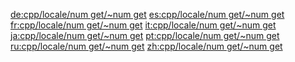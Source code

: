{{cpp/locale/facet/destructor|num_get}}

[[de:cpp/locale/num get/~num get]]
[[es:cpp/locale/num get/~num get]]
[[fr:cpp/locale/num get/~num get]]
[[it:cpp/locale/num get/~num get]]
[[ja:cpp/locale/num get/~num get]]
[[pt:cpp/locale/num get/~num get]]
[[ru:cpp/locale/num get/~num get]]
[[zh:cpp/locale/num get/~num get]]